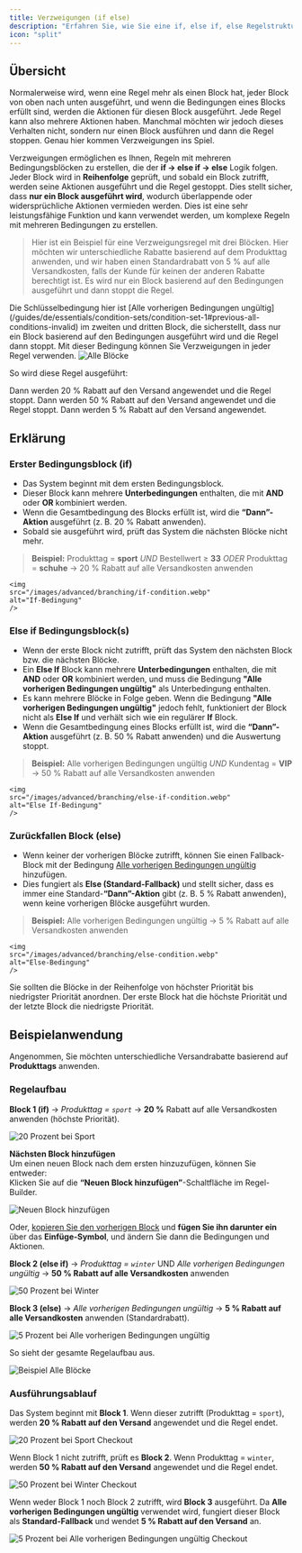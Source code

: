 ```yaml
---
title: Verzweigungen (if else)
description: "Erfahren Sie, wie Sie eine if, else if, else Regelstruktur erstellen und verwenden, um mehrere Bedingungen in Ihren Regeln zu behandeln."
icon: "split"
---
```


## Übersicht

Normalerweise wird, wenn eine Regel mehr als einen Block hat, jeder Block von oben nach unten ausgeführt, und wenn die Bedingungen eines Blocks erfüllt sind, werden die Aktionen für diesen Block ausgeführt. Jede Regel kann also mehrere Aktionen haben. Manchmal möchten wir jedoch dieses Verhalten nicht, sondern nur einen Block ausführen und dann die Regel stoppen. Genau hier kommen Verzweigungen ins Spiel.

Verzweigungen ermöglichen es Ihnen, Regeln mit mehreren Bedingungsblöcken zu erstellen, die der **if → else if → else** Logik folgen. Jeder Block wird in **Reihenfolge** geprüft, und sobald ein Block zutrifft, werden seine Aktionen ausgeführt und die Regel gestoppt. Dies stellt sicher, dass **nur ein Block ausgeführt wird**, wodurch überlappende oder widersprüchliche Aktionen vermieden werden. Dies ist eine sehr leistungsfähige Funktion und kann verwendet werden, um komplexe Regeln mit mehreren Bedingungen zu erstellen.

> Hier ist ein Beispiel für eine Verzweigungsregel mit drei Blöcken. Hier möchten wir unterschiedliche Rabatte basierend auf dem Produkttag anwenden, und wir haben einen Standardrabatt von 5 % auf alle Versandkosten, falls der Kunde für keinen der anderen Rabatte berechtigt ist. Es wird nur ein Block basierend auf den Bedingungen ausgeführt und dann stoppt die Regel.

<Note>
  Die Schlüsselbedingung hier ist [Alle vorherigen Bedingungen ungültig](/guides/de/essentials/condition-sets/condition-set-1#previous-all-conditions-invalid)
  im zweiten und dritten Block, die sicherstellt, dass nur ein Block basierend auf den Bedingungen ausgeführt wird und die Regel dann stoppt. Mit dieser Bedingung können Sie Verzweigungen in jeder Regel verwenden.
</Note>

<img src="/images/advanced/branching/all-blocks.webp" alt="Alle Blöcke" />

So wird diese Regel ausgeführt:

<Steps>
  <Step title="Wenn Produkttag 'sport' ist und der Bestellwert ≥ 33 beträgt">
    Dann werden 20 % Rabatt auf den Versand angewendet und die Regel stoppt.
  </Step>
  <Step title="Else if Kundentag ist VIP">
    Dann werden 50 % Rabatt auf den Versand angewendet und die Regel stoppt.
  </Step>
  <Step title="Else (Standard-Fallback)">
    Dann werden 5 % Rabatt auf den Versand angewendet.
  </Step>
</Steps>

## Erklärung

### Erster Bedingungsblock (if)

- Das System beginnt mit dem ersten Bedingungsblock.
- Dieser Block kann mehrere **Unterbedingungen** enthalten, die mit **AND** oder **OR** kombiniert werden.
- Wenn die Gesamtbedingung des Blocks erfüllt ist, wird die **“Dann”-Aktion** ausgeführt (z. B. 20 % Rabatt anwenden).
- Sobald sie ausgeführt wird, prüft das System die nächsten Blöcke nicht mehr.

> **Beispiel:** Produkttag = **sport** _UND_ Bestellwert ≥ **33** _ODER_ Produkttag = **schuhe** → 20 % Rabatt auf alle Versandkosten anwenden

    <img
    src="/images/advanced/branching/if-condition.webp"
    alt="If-Bedingung"
    />

### Else if Bedingungsblock(s)

- Wenn der erste Block nicht zutrifft, prüft das System den nächsten Block bzw. die nächsten Blöcke.
- Ein **Else If** Block kann mehrere **Unterbedingungen** enthalten, die mit **AND** oder **OR** kombiniert werden, und muss die Bedingung **"Alle vorherigen Bedingungen ungültig"** als Unterbedingung enthalten.
- Es kann mehrere Blöcke in Folge geben. Wenn die Bedingung **"Alle vorherigen Bedingungen ungültig"** jedoch fehlt, funktioniert der Block nicht als **Else If** und verhält sich wie ein regulärer **If** Block.
- Wenn die Gesamtbedingung eines Blocks erfüllt ist, wird die **“Dann”-Aktion** ausgeführt (z. B. 50 % Rabatt anwenden) und die Auswertung stoppt.

> **Beispiel:** Alle vorherigen Bedingungen ungültig _UND_ Kundentag = **VIP** → 50 % Rabatt auf alle Versandkosten anwenden

    <img
    src="/images/advanced/branching/else-if-condition.webp"
    alt="Else If-Bedingung"
    />

### Zurückfallen Block (else)

- Wenn keiner der vorherigen Blöcke zutrifft, können Sie einen Fallback-Block mit der Bedingung [Alle vorherigen Bedingungen ungültig](/guides/de/essentials/condition-sets/condition-set-1#previous-all-conditions-invalid) hinzufügen.
- Dies fungiert als **Else (Standard-Fallback)** und stellt sicher, dass es immer eine Standard-**“Dann”-Aktion** gibt (z. B. 5 % Rabatt anwenden), wenn keine vorherigen Blöcke ausgeführt wurden.

> **Beispiel:** Alle vorherigen Bedingungen ungültig → 5 % Rabatt auf alle Versandkosten anwenden

    <img
    src="/images/advanced/branching/else-condition.webp"
    alt="Else-Bedingung"
    />

<Tip>
  Sie sollten die Blöcke in der Reihenfolge von höchster Priorität bis niedrigster Priorität anordnen. Der erste Block hat die höchste Priorität und der letzte Block die niedrigste Priorität.
</Tip>

## Beispielanwendung

Angenommen, Sie möchten unterschiedliche Versandrabatte basierend auf **Produkttags** anwenden.

### Regelaufbau

**Block 1 (if)** → _Produkttag = `sport`_ → **20 %** Rabatt auf alle Versandkosten anwenden (höchste Priorität).

<img
  src="/images/advanced/branching/20-percent-when-sport.webp"
  alt="20 Prozent bei Sport"
/>

**Nächsten Block hinzufügen**  
 Um einen neuen Block nach dem ersten hinzuzufügen, können Sie entweder:  
 Klicken Sie auf die **“Neuen Block hinzufügen”**-Schaltfläche im Regel-Builder.

<img src="/images/advanced/branching/add-new-block.webp" alt="Neuen Block hinzufügen" />

Oder, [kopieren Sie den vorherigen Block](/guides/de/advanced/block-replication) und **fügen Sie ihn darunter ein** über das **Einfüge-Symbol**, und ändern Sie dann die Bedingungen und Aktionen.

**Block 2 (else if)** → _Produkttag = `winter`_ UND _Alle vorherigen Bedingungen ungültig_ → **50 % Rabatt auf alle Versandkosten** anwenden

<img
  src="/images/advanced/branching/50-percent-when-winter.webp"
  alt="50 Prozent bei Winter"
/>

**Block 3 (else)** → _Alle vorherigen Bedingungen ungültig_ → **5 % Rabatt auf alle Versandkosten** anwenden (Standardrabatt).

<img
  src="/images/advanced/branching/5-percent-when-previous-all-conditions-invalid.webp"
  alt="5 Prozent bei Alle vorherigen Bedingungen ungültig"
/>

So sieht der gesamte Regelaufbau aus.

<img
  src="/images/advanced/branching/example-all-blocks.webp"
  alt="Beispiel Alle Blöcke"
/>

### Ausführungsablauf

Das System beginnt mit **Block 1**. Wenn dieser zutrifft (Produkttag = `sport`), werden **20 % Rabatt auf den Versand** angewendet und die Regel endet.

<img
  src="/images/advanced/branching/20-percent-when-sport-checkout.webp"
  alt="20 Prozent bei Sport Checkout"
/>

Wenn Block 1 nicht zutrifft, prüft es **Block 2**. Wenn Produkttag = `winter`, werden **50 % Rabatt auf den Versand** angewendet und die Regel endet.

<img
  src="/images/advanced/branching/50-percent-when-winter-checkout.webp"
  alt="50 Prozent bei Winter Checkout"
/>

Wenn weder Block 1 noch Block 2 zutrifft, wird **Block 3** ausgeführt. Da **Alle vorherigen Bedingungen ungültig** verwendet wird, fungiert dieser Block als **Standard-Fallback** und wendet **5 % Rabatt auf den Versand** an.

<img
  src="/images/advanced/branching/5-percent-when-previous-all-conditions-invalid-checkout.webp"
  alt="5 Prozent bei Alle vorherigen Bedingungen ungültig Checkout"
/>
